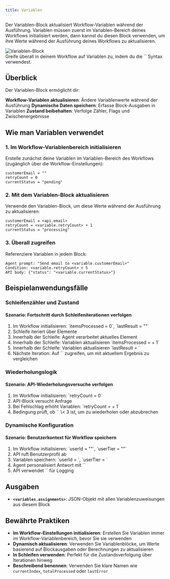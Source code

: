 ```yaml
---
title: Variablen
---
```



Der Variablen-Block aktualisiert Workflow-Variablen während der Ausführung. Variablen müssen zuerst im Variablen-Bereich deines Workflows initialisiert werden, dann kannst du diesen Block verwenden, um ihre Werte während der Ausführung deines Workflows zu aktualisieren.

<div className="flex justify-center">
  <Image
    src="/static/blocks/variables.png"
    alt="Variablen-Block"
    width={500}
    height={350}
    className="my-6"
  />
</div>

<Callout>
  Greife überall in deinem Workflow auf Variablen zu, indem du die `<variable.variableName>` Syntax verwendest.
</Callout>

## Überblick

Der Variablen-Block ermöglicht dir:

<Steps>
  <Step>
    <strong>Workflow-Variablen aktualisieren</strong>: Ändere Variablenwerte während der Ausführung
  </Step>
  <Step>
    <strong>Dynamische Daten speichern</strong>: Erfasse Block-Ausgaben in Variablen
  </Step>
  <Step>
    <strong>Zustand beibehalten</strong>: Verfolge Zähler, Flags und Zwischenergebnisse
  </Step>
</Steps>

## Wie man Variablen verwendet

### 1. Im Workflow-Variablenbereich initialisieren

Erstelle zunächst deine Variablen im Variablen-Bereich des Workflows (zugänglich über die Workflow-Einstellungen):

```
customerEmail = ""
retryCount = 0
currentStatus = "pending"
```

### 2. Mit dem Variablen-Block aktualisieren

Verwende den Variablen-Block, um diese Werte während der Ausführung zu aktualisieren:

```
customerEmail = <api.email>
retryCount = <variable.retryCount> + 1
currentStatus = "processing"
```

### 3. Überall zugreifen

Referenziere Variablen in jedem Block:

```
Agent prompt: "Send email to <variable.customerEmail>"
Condition: <variable.retryCount> < 5
API body: {"status": "<variable.currentStatus>"}
```

## Beispielanwendungsfälle

### Schleifenzähler und Zustand

<div className="mb-4 rounded-md border p-4">
  <h4 className="font-medium">Szenario: Fortschritt durch Schleifeniterationen verfolgen</h4>
  <ol className="list-decimal pl-5 text-sm">
    <li>Im Workflow initialisieren: `itemsProcessed = 0`, `lastResult = ""`</li>
    <li>Schleife iteriert über Elemente</li>
    <li>Innerhalb der Schleife: Agent verarbeitet aktuelles Element</li>
    <li>Innerhalb der Schleife: Variablen aktualisieren `itemsProcessed = <variable.itemsProcessed> + 1`</li>
    <li>Innerhalb der Schleife: Variablen aktualisieren `lastResult = <agent.content>`</li>
    <li>Nächste Iteration: Auf `<variable.lastResult>` zugreifen, um mit aktuellem Ergebnis zu vergleichen</li>
  </ol>
</div>

### Wiederholungslogik

<div className="mb-4 rounded-md border p-4">
  <h4 className="font-medium">Szenario: API-Wiederholungsversuche verfolgen</h4>
  <ol className="list-decimal pl-5 text-sm">
    <li>Im Workflow initialisieren: `retryCount = 0`</li>
    <li>API-Block versucht Anfrage</li>
    <li>Bei Fehlschlag erhöht Variablen: `retryCount = <variable.retryCount> + 1`</li>
    <li>Bedingung prüft, ob `<variable.retryCount>` \< 3 ist, um zu wiederholen oder abzubrechen</li>
  </ol>
</div>

### Dynamische Konfiguration

<div className="mb-4 rounded-md border p-4">
  <h4 className="font-medium">Szenario: Benutzerkontext für Workflow speichern</h4>
  <ol className="list-decimal pl-5 text-sm">
    <li>Im Workflow initialisieren: `userId = ""`, `userTier = ""`</li>
    <li>API ruft Benutzerprofil ab</li>
    <li>Variablen speichern: `userId = <api.id>`, `userTier = <api.tier>`</li>
    <li>Agent personalisiert Antwort mit `<variable.userTier>`</li>
    <li>API verwendet `<variable.userId>` für Logging</li>
  </ol>
</div>

## Ausgaben

- **`<variables.assignments>`**: JSON-Objekt mit allen Variablenzuweisungen aus diesem Block

## Bewährte Praktiken

- **Im Workflow-Einstellungen initialisieren**: Erstellen Sie Variablen immer im Workflow-Variablenbereich, bevor Sie sie verwenden
- **Dynamisch aktualisieren**: Verwenden Sie Variablenblöcke, um Werte basierend auf Blockausgaben oder Berechnungen zu aktualisieren
- **In Schleifen verwenden**: Perfekt für die Zustandsverfolgung über Iterationen hinweg
- **Beschreibend benennen**: Verwenden Sie klare Namen wie `currentIndex`, `totalProcessed` oder `lastError`
